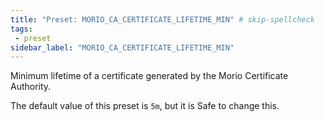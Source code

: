 ```yaml
---
title: "Preset: MORIO_CA_CERTIFICATE_LIFETIME_MIN" # skip-spellcheck
tags:
 - preset
sidebar_label: "MORIO_CA_CERTIFICATE_LIFETIME_MIN"
---
```


Minimum lifetime of a certificate generated by the Morio Certificate Authority.

<Note>

The default value of this preset is `5m`, but it is <Label style="success">Safe</Label> to change this.

</Note>
